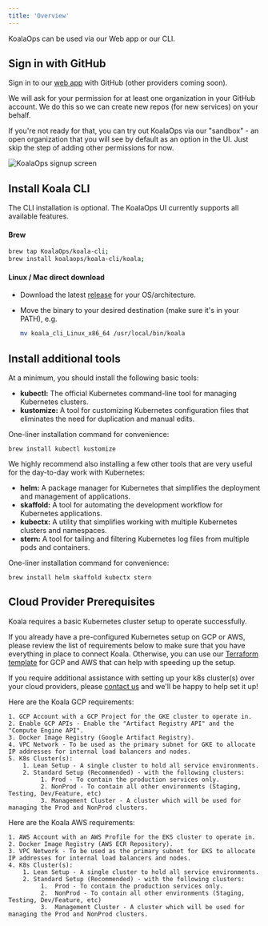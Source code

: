 ```yaml
---
title: 'Overview'
---
```


KoalaOps can be used via our Web app or our CLI.

## Sign in with GitHub

Sign in to our [web app](https://app.koalaops.com/) with GitHub (other providers coming soon).

We will ask for your permission for at least one organization in your GitHub account. We do this so we can create new repos (for new services) on your behalf.

If you're not ready for that, you can try out KoalaOps via our "sandbox" - an open organization that you will see by default as an option in the UI. Just skip the step of adding other permissions for now.

<Frame>
<img src="https://storage.googleapis.com/koala-public/koala-signup-box.png" alt="KoalaOps signup screen"  />
</Frame>

## Install Koala CLI

The CLI installation is optional. The KoalaOps UI currently supports all available features.

#### Brew

``` bash
brew tap KoalaOps/koala-cli;
brew install koalaops/koala-cli/koala;
```

#### Linux / Mac direct download

- Download the latest [release](https://github.com/KoalaOps/koala-cli/releases) for your OS/architecture.
- Move the binary to your desired destination (make sure it's in your PATH), e.g. 
  
  ``` bash
  mv koala_cli_Linux_x86_64 /usr/local/bin/koala
  ```

## Install additional tools

At a minimum, you should install the following basic tools:

- **kubectl:** The official Kubernetes command-line tool for managing Kubernetes clusters.
- **kustomize:** A tool for customizing Kubernetes configuration files that eliminates the need for duplication and manual edits.

One-liner installation command for convenience:

```
brew install kubectl kustomize
```

We highly recommend also installing a few other tools that are very useful for the day-to-day work with Kubernetes:

- **helm:** A package manager for Kubernetes that simplifies the deployment and management of applications.
- **skaffold:** A tool for automating the development workflow for Kubernetes applications.
- **kubectx:** A utility that simplifies working with multiple Kubernetes clusters and namespaces.
- **stern:** A tool for tailing and filtering Kubernetes log files from multiple pods and containers.

One-liner installation command for convenience:

```
brew install helm skaffold kubectx stern
```

## Cloud Provider Prerequisites 
Koala requires a basic Kubernetes cluster setup to operate successfully.

If you already have a pre-configured Kubernetes setup on GCP or AWS, please review the list of requirements below to make sure that you have everything in place to connect Koala. 
Otherwise, you can use our [Terraform template](https://github.com/KoalaOps/infra-template/) for GCP and AWS that can help with speeding up the setup.  

If you require additional assistance with setting up your k8s cluster(s) over your cloud providers, please [contact us](mailto:support@koalaops.com) and we'll be happy to help set it up!

<Tabs>
  <Tab title="GCP">
     Here are the Koala GCP requirements:

    1. GCP Account with a GCP Project for the GKE cluster to operate in.
    2. Enable GCP APIs - Enable the "Artifact Registry API" and the "Compute Engine API".
    3. Docker Image Registry (Google Artifact Registry).
    4. VPC Network - To be used as the primary subnet for GKE to allocate IP addresses for internal load balancers and nodes.
    5. K8s Cluster(s):
        1. Lean Setup - A single cluster to hold all service environments.
        2. Standard Setup (Recommended) - with the following clusters:
             1. Prod - To contain the production services only.
             2. NonProd - To contain all other environments (Staging, Testing, Dev/Feature, etc)
             3. Management Cluster - A cluster which will be used for managing the Prod and NonProd clusters.
  </Tab>
  <Tab title="AWS">
    Here are the Koala AWS requirements:

    1. AWS Account with an AWS Profile for the EKS cluster to operate in.
    2. Docker Image Registry (AWS ECR Repository).
    3. VPC Network - To be used as the primary subnet for EKS to allocate IP addresses for internal load balancers and nodes.
    4. K8s Cluster(s):
        1. Lean Setup - A single cluster to hold all service environments.
        2. Standard Setup (Recommended) - with the following clusters:
             1.  Prod - To contain the production services only.
             2.  NonProd - To contain all other environments (Staging, Testing, Dev/Feature, etc)
             3.  Management Cluster - A cluster which will be used for managing the Prod and NonProd clusters.
  </Tab>
</Tabs>
